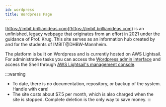 ```yaml
---
id: wordpress
title: Wordpress Page
---
```


[https://imbit.brillianideas.com](https://imbit.brillianideas.com) is an unfinished, legacy webpage that originates from an effort in 2021 under the guidance of Prof. Krug. This site serves as an information hub created by and for the students of IMBIT@DHBW-Mannheim.

The platform is built on Wordpress and is currently hosted on AWS Lightsail. For administrative tasks you can access the [Wordpress admin interface](https://imbit.brillianideas.com/wp-admin) and access the Shell through [AWS Lightsail's management console](https://lightsail.aws.amazon.com/).

:::warning
- To date, there is no documentation, repository, or backup of the system. Handle with care!
- The site costs about $7.5 per month, which is also charged when the site is stopped. Complete deletion is the only way to save money.
:::